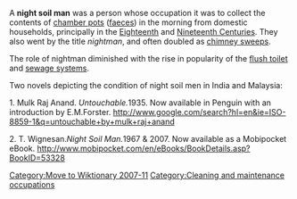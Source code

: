 [[Category:Move to Wiktionary 2007-11]]
A '''night soil man''' was a person whose occupation it was to collect the contents of [[chamber pot]]s ([[feces|faeces]]) in the morning from domestic households, principally in the [[18th Century|Eighteenth]] and [[19th Century|Nineteenth Centuries]]. They also went by the title ''nightman'', and often doubled as [[chimney sweep]]s.

The role of nightman diminished with the rise in popularity of the [[flush toilet]] and [[Sewer|sewage systems]].

[[Category:Cleaning and maintenance occupations]]

Two novels depicting the condition of night soil men in India and Malaysia:

1. Mulk Raj Anand. ''Untouchable.''1935. Now available in Penguin with an introduction by E.M.Forster.
http://www.google.com/search?hl=en&ie=ISO-8859-1&q=untouchable+by+mulk+raj+anand

2. T. Wignesan.'' Night Soil Man.''1967 & 2007. Now available as a Mobipocket eBook. http://www.mobipocket.com/en/eBooks/BookDetails.asp?BookID=53328